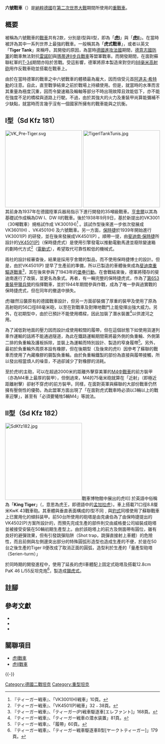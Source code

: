 {{noteTA
|1 = zh-hans:坦克; zh-hant:戰車;
|G1 = 地名
}}

'''六號戰車'''（{{lang-de|'''Panzerkampfwagen VI'''}}）是[[納粹德國|納粹德國]]在[[第二次世界大戰|第二次世界大戰]]期間所使用的[[重戰車|重戰車]]。

==概要==
被稱為六號戰車的[[戰車|戰車]]共有2款，分別是I型與II型，即為「'''[[虎I戰車|虎I]]'''」與「'''[[虎II坦克|虎II]]'''」。在當時被評為其中一系列世界上最強的戰車。一般稱其為「'''虎式戰車'''」，或者以英文「'''Tiger Tank'''」來稱呼。其開發的原因，為當時[[法國戰役|德國進攻法國]]期間，[[德意志國防軍|德意志國防軍]]的戰車無法對抗[[B1重型坦克|雷諾B1]]與[[瑪蒂達_II|瑪蒂達II步兵戰車]]等盟軍戰車。而開發期間，在面對蘇聯紅軍的[[T-34坦克|T-34]]期間亦陷於苦戰。受這影響，德軍將原本製造來對空的[[88毫米高射砲|88毫米高射砲]]用作反戰車砲並搭載在戰車上。

由於在當時德軍的戰車之中六號戰車的體積最為龐大，因而倍受元首[[阿道夫·希特勒|阿道夫·希特勒]]的注意。自此，直至戰爭結束之前於戰場上持續使用。但是，就當時的水準而言其重量為極度沉重，因而令變速箱及輪軸等部分不時出現故障且效能低下，亦不能在強度不足的橋樑與道路上行駛。不過，由於其強大的火力及重裝甲尚算能彌補不少缺點，就當時而言幾乎沒有一個國家所擁有的戰車能與之抗衡。

==I型（Sd Kfz 181）==
{{main|虎I}}
[[File:VK_Pre-Tiger.svg|250px]]
[[Image:TigerITankTunis.jpg|250px]]
其前身為1937年在德國陸軍兵器局指示下進行開發的35噸級戰車。[[亨舍爾|亨舍爾]]以其為基礎試作成稱為DW I、DW II的戰車。後於1938年9月9日，基於新提出的VK3001（30噸戰車）規格試作成 VK3001(H)<ref name=tiger10>『ティーガー戦車』、「VK3001(H)戦車」10頁。</ref> 。該試作型後來進一步依次發展成 VK3601(H) 、VK4501(H) 及六號戰車。另一方面，[[保時捷|保時捷]]於1939年開始進行VK3001(P) 的研發，並在後來發展成VK4501(P) 。順帶一提，由[[斐迪南·保時捷|斐迪南·保時捷]]所設計的[[VK4501(P)|VK4501(P)]]（保時捷虎式）是使用引擎發電以推動電動馬達並廢除變速箱的劃時代方式<ref name=tiger3238>『ティーガー戦車』、「VK4501(P)戦車」32﹣38頁。</ref>（[[電動式|電動式]]），希望取代可靠性較低的機械式。

兩社的設計經審查後，結果是採用亨舍爾的製品，而不使用保時捷博士的設計。但是，由於VK4501(P) 提早了生產前的準備，所以已製造的車體後來成為[[象式重驅逐戰車|斐迪南重驅逐戰車]]<ref name=tiger168>『ティーガー戦車』、「ティーガー(P)戦車駆逐車[エレファント]」168頁。</ref>，其在後來參與了1943年的[[庫斯克會戰|堡壘行動]]。在會戰結束後，德軍將殘存的斐迪南進行了改裝，並更名為象式。再者，有一輛完整的保時捷虎式，作為了[[第653重裝甲獵兵營|第653重裝甲獵兵營]]的指揮戰車，並於1944年期間參與作戰，成為了唯一參與過實戰的保時捷虎式，但在同年的撤退中損失。

虎I雖然沿襲原有的德國戰車設計，但另一方面卻裝備了厚重的裝甲及使用了原為高射砲的56口徑88毫米砲，以至在對戰車及對陣地戰鬥上能發揮出強大威力。另外，在初期型中，由於已預計不能使用橋樑，因此加裝了潛水裝置<ref name=tiger81>『ティーガー戦車』、「ティーガー戦車の潜水装置」81頁。</ref>以供渡河之用。

為了減低對地面的壓力因而設計成使用較闊的履帶，但在這個狀態下如使用貨運列車作運輸的話將不能通過隧道，為此在鐵路運輸期間需將最外側的負重輪、外側第二排的負重輪及護板拆除，並裝上為運輸而特別設計、製造的窄身履帶<ref name=tiger60>『ティーガー戦車』、「履帶」60頁。</ref>。另外，最初於負重輪外周原本設有橡膠，但在後期型（及後來的虎II）因參考了蘇聯的戰車而使用了內藏橡膠的鋼製負重輪。由於負重輪鐵製的部份為直接與履帶接觸，所以發出相當煩人的噪音，不過卻減少了對橡膠的消耗。

至於虎I的主砲，可以在超過2000米的距離外擊穿美軍的[[M4中戰車|M4中戰車]]的前方裝甲（亦為M4車上最厚的裝甲），但倒過來，M4的75毫米砲就算在「近射」（即極近距離射擊）卻射不穿虎I的前方裝甲。同樣，在面對英軍與蘇聯的大部份戰車仍然擁有壓倒性的優勢。為此盟軍方面出現了「在面對虎式戰車時必須以3輛以上的戰車迎擊」，甚至有「必須要犧牲5輛M4」等說法。

==II型（Sd Kfz 182）==
[[Image:SdKfz182.jpg|250px]]戰車博物館中展出的虎II]]
{{main|虎II}}
於英語中俗稱為「'''King Tiger'''」（{{lang-de|Königstiger}}，意思為虎王，即德語中的[[孟加拉虎|孟加拉虎]]）。車上搭載71口徑8.8厘米KwK 43戰車砲。其車體與垂直表面構成的I型不同﹐與[[豹式戰車|豹式]]同樣使用了蘇聯戰車上已實用化的傾斜装甲。前50台所使用的砲塔是由克虜伯為了由保時捷提出的VK4502(P)方案所設計的，而預先完成生產的部件則交由威格曼公司組裝成砲塔並被接受安裝在50輛初期生產型上。由於該砲塔上的前方及側面帶有圓位，雖有良好的避彈效果，但有引發跳彈陷阱（Shot trap，跳彈直接射上車體）的危險性，而且前側與左側邊突出部分的特殊圓弧形造型也造成生產的不便，於是在50台之後生產的Tiger II便改成了取消正面的圓弧，造型利於生產的「量產型砲塔（Serien-turm）」

於同時期的開發進程中，使用了延長的虎II車體配上固定式砲塔及搭載12.8cm PaK 46 L/55反坦克炮<ref name=tiger179>『ティーガー戦車』、「ティーガー戦車駆逐車B型[ヤークトティーガー]」179頁。</ref>，製造成[[獵虎式驅逐戰車|獵虎式]]。

== 註腳 ==
{{Reflist}}

== 參考文獻 ==
* {{ja}}{{Cite book<!--|和書-->|author=[[Egon_Kleine|Egon Kleine]]、[[Volkmar_Kühn|Volkmar Kühn]] |coauthors=富岡吉勝 |year=1991|month=|title=《{{lang|ja|ティーガー　無敵戦車の伝説　1942-1945}}》|publisher=[[大日本繪畫|大日本繪畫]]|isbn= 4-499-20563-8|ref=}}
* {{ja}}{{Cite book<!--|和書-->|author=[[奧托·卡利烏斯|奧托·卡利烏斯]] |coauthors=菊池晟 |year=1995|month=|title=《{{lang|ja|ティーガー戦車隊　第502重戦車大隊　オットー・カリウス回顧録}}》|publisher=[[大日本繪畫|大日本繪畫]]|isbn= 4-499-22653-8|ref=}}
* {{ja}}{{Cite book<!--|和書-->|author=Walter J. Spielberger|coauthors=津久部茂明 |date=1998.6|title=《{{lang|ja|ティーガー戦車}}》|publisher=[[大日本繪畫|大日本繪畫]]|isbn= 978-4499226851|ref=}}

==  關聯項目 ==
* [[虎I戰車|虎I戰車]]
* [[虎II坦克|虎II戰車]]

{{-}}
{{WWIIGermanAFVs}}

[[Category:德國二戰坦克|Category:德國二戰坦克]]
[[Category:重型坦克|Category:重型坦克]]